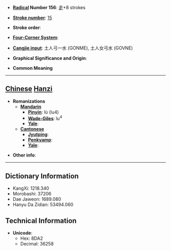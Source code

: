 * '''[[Wiktionary:Chinese radical index| Radical]] Number 156''': [[Wiktionary:Chinese radical index 走|走]]+8 strokes

* '''[[Wiktionary:Chinese total strokes index|Stroke number]]''': [[Wiktionary:Chinese total strokes index 15|15]]

* '''Stroke order''': 

* '''[[Wiktionary:Chinese four corner index|Four-Corner System]]''': 

* '''[[Wiktionary:Chinese Cangjie index|Cangjie input]]''': 土人弓一水 (GONME), 土人女弓水 (GOVNE)

* '''Graphical Significance and Origin''': 

* '''Common Meaning'''

----

== [[Chinese]] [[Hanzi]] ==

* '''Romanizations'''
** '''[[Mandarin]]'''
*** '''[[Pinyin]]''': lù (lu4)
*** '''[[Wade-Giles]]''': lu<sup>4</sup>
*** '''[[Yale]]''': 
** '''[[Cantonese]]'''
*** '''[[Jyutping]]''':
*** '''[[Penkyamp]]''': 
*** '''[[Yale]]''': 

* '''Other info''': 

----

== Dictionary Information ==

* KangXi: 1218.340
* Morobashi: 37206
* Dae Jaweon: 1689.080
* Hanyu Da Zidian: 53494.060

== Technical Information ==

* '''Unicode''':
** Hex: 8DA2
** Decimal: 36258